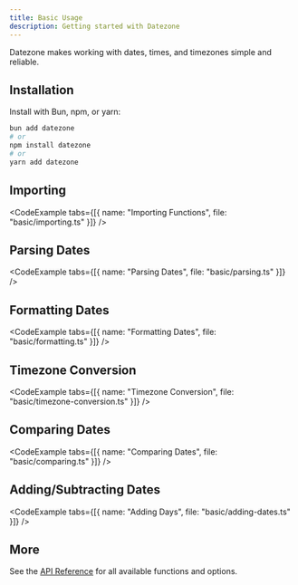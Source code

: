 ```yaml
---
title: Basic Usage
description: Getting started with Datezone
---
```



Datezone makes working with dates, times, and timezones simple and reliable.

## Installation

Install with Bun, npm, or yarn:

```bash
bun add datezone
# or
npm install datezone
# or
yarn add datezone
```

## Importing

<CodeExample tabs={[{ name: "Importing Functions", file: "basic/importing.ts" }]} />

## Parsing Dates

<CodeExample tabs={[{ name: "Parsing Dates", file: "basic/parsing.ts" }]} />

## Formatting Dates

<CodeExample tabs={[{ name: "Formatting Dates", file: "basic/formatting.ts" }]} />

## Timezone Conversion

<CodeExample tabs={[{ name: "Timezone Conversion", file: "basic/timezone-conversion.ts" }]} />

## Comparing Dates

<CodeExample tabs={[{ name: "Comparing Dates", file: "basic/comparing.ts" }]} />

## Adding/Subtracting Dates

<CodeExample tabs={[{ name: "Adding Days", file: "basic/adding-dates.ts" }]} />

## More

See the [API Reference](/docs/api-reference) for all available functions and options. 